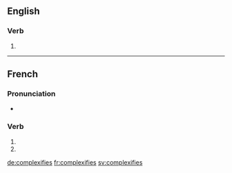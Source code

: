 {{also|complexifiés}}
==English==

===Verb===
{{head|en}}

# {{en-third-person singular of|complexify}}

----

==French==

===Pronunciation===
* {{homophones|lang=fr|complexifie|complexifient}}

===Verb===
{{fr-verb-form}}

# {{conjugation of|complexifier||2|s|pres|ind|lang=fr}}
# {{conjugation of|complexifier||2|s|pres|sub|lang=fr}}

[[de:complexifies]]
[[fr:complexifies]]
[[sv:complexifies]]